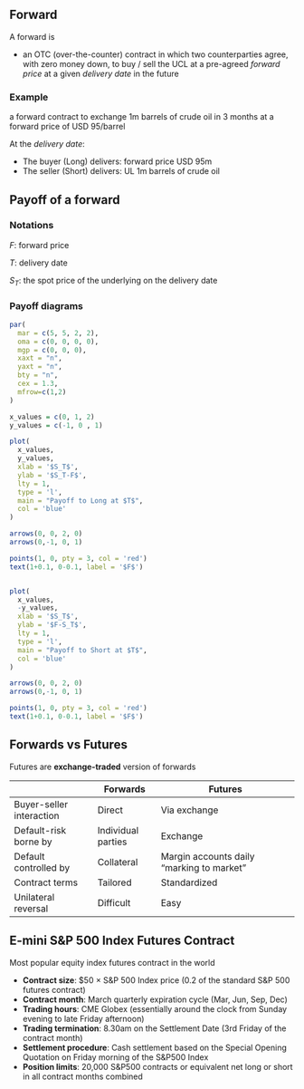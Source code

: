 ## Forward

A forward is

-   an OTC (over-the-counter) contract in which two counterparties agree, with zero money down, to buy / sell the UCL at a pre-agreed *forward price* at a given *delivery date* in the future

### Example

a forward contract to exchange 1m barrels of crude oil in 3 months at a forward price of USD 95/barrel

At the *delivery date*:

-   The buyer (Long) delivers: forward price USD 95m
-   The seller (Short) delivers: UL 1m barrels of crude oil

## Payoff of a forward

### Notations

$F$: forward price

$T$: delivery date

$S_T$: the spot price of the underlying on the delivery date

### Payoff diagrams

```r
par(
  mar = c(5, 5, 2, 2),
  oma = c(0, 0, 0, 0),
  mgp = c(0, 0, 0),
  xaxt = "n",
  yaxt = "n",
  bty = "n",
  cex = 1.3,
  mfrow=c(1,2)
)

x_values = c(0, 1, 2)
y_values = c(-1, 0 , 1)

plot(
  x_values,
  y_values,
  xlab = '$S_T$',
  ylab = '$S_T-F$',
  lty = 1,
  type = 'l',
  main = "Payoff to Long at $T$",
  col = 'blue'
)

arrows(0, 0, 2, 0)
arrows(0,-1, 0, 1)

points(1, 0, pty = 3, col = 'red')
text(1+0.1, 0-0.1, label = '$F$')


plot(
  x_values,
  -y_values,
  xlab = '$S_T$',
  ylab = '$F-S_T$',
  lty = 1,
  type = 'l',
  main = "Payoff to Short at $T$",
  col = 'blue'
)

arrows(0, 0, 2, 0)
arrows(0,-1, 0, 1)

points(1, 0, pty = 3, col = 'red')
text(1+0.1, 0-0.1, label = '$F$')
```

## Forwards vs Futures

Futures are **exchange-traded** version of forwards


|                          | **Forwards**       | **Futures**                               |
|--------------------------|--------------------|-------------------------------------------|
| Buyer-seller interaction | Direct             | Via exchange                              |
| Default-risk borne by    | Individual parties | Exchange                                  |
| Default controlled by    | Collateral         | Margin accounts daily "marking to market" |
| Contract terms           | Tailored           | Standardized                              |
| Unilateral reversal      | Difficult          | Easy                                      |


## E-mini S&P 500 Index Futures Contract

Most popular equity index futures contract in the world 

- **Contract size**: \$50 $\times$ S&P 500 Index price (0.2 of the standard S&P 500 futures contract)
- **Contract month**: March quarterly expiration cycle (Mar, Jun, Sep, Dec)
- **Trading hours**: CME Globex (essentially around the clock from Sunday evening to late Friday afternoon)
- **Trading termination**: 8.30am on the Settlement Date (3rd Friday of the contract month)
- **Settlement procedure**: Cash settlement based on the Special Opening Quotation on Friday morning of the S&P500 Index
- **Position limits**: 20,000 S&P500 contracts or equivalent net long or short in all contract months combined




